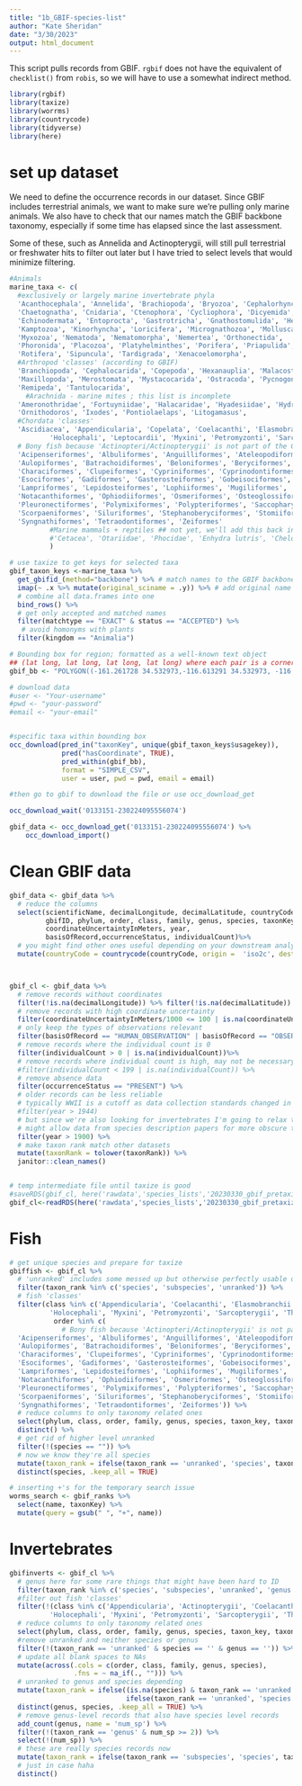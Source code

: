 ```yaml
---
title: "1b_GBIF-species-list"
author: "Kate Sheridan"
date: "3/30/2023"
output: html_document
---
```


This script pulls records from GBIF.
`rgbif` does not have the equivalent of `checklist()` from `robis`, so we will have to use a somewhat indirect method.

```r
library(rgbif)
library(taxize)
library(worrms)
library(countrycode)
library(tidyverse)
library(here)
```

# set up dataset

We need to define the occurrence records in our dataset. Since GBIF includes terrestrial animals, we want to make sure we're pulling only marine animals. We also have to check that our names match the GBIF backbone taxonomy, especially if some time has elapsed since the last assessment. 

Some of these, such as Annelida and Actinopterygii, will still pull terrestrial or freshwater hits to filter out later but I have tried to select levels that would minimize filtering.

```r
#Animals
marine_taxa <- c(
  #exclusively or largely marine invertebrate phyla
  'Acanthocephala', 'Annelida', 'Brachiopoda', 'Bryozoa', 'Cephalorhyncha',
  'Chaetognatha', 'Cnidaria', 'Ctenophora', 'Cycliophora', 'Dicyemida', 
  'Echinodermata', 'Entoprocta', 'Gastrotricha', 'Gnathostomulida', 'Hemichordata', 
  'Kamptozoa', 'Kinorhyncha', 'Loricifera', 'Micrognathozoa', 'Mollusca', 
  'Myxozoa', 'Nematoda', 'Nematomorpha', 'Nemertea', 'Orthonectida', 
  'Phoronida', 'Placozoa', 'Platyhelminthes', 'Porifera', 'Priapulida', 
  'Rotifera', 'Sipuncula', 'Tardigrada', 'Xenacoelomorpha',
  #Arthropod 'classes' (according to GBIF)
  'Branchiopoda', 'Cephalocarida', 'Copepoda', 'Hexanauplia', 'Malacostraca',
  'Maxillopoda', 'Merostomata', 'Mystacocarida', 'Ostracoda', 'Pycnogonida', 
  'Remipeda', 'Tantulocarida',
    #Arachnida - marine mites ; this list is incomplete
  'Ameronothridae', 'Fortuyniidae', 'Halacaridae', 'Hyadesiidae', 'Hydrachnidae', 'Pontarachnidae',
  'Ornithodoros', 'Ixodes', 'Pontiolaelaps', 'Litogamasus',
  #Chordata 'classes'
  'Ascidiacea', 'Appendicularia', 'Copelata', 'Coelacanthi', 'Elasmobranchii',
          'Holocephali', 'Leptocardii', 'Myxini', 'Petromyzonti', 'Sarcopterygii', 'Thaliacea',
  # Bony fish because 'Actinopteri/Actinopterygii' is not part of the GBIF backbone
  'Acipenseriformes', 'Albuliformes', 'Anguilliformes', 'Ateleopodiformes', 'Atheriniformes',
  'Aulopiformes', 'Batrachoidiformes', 'Beloniformes', 'Beryciformes', 'Cetomimiformes',
  'Characiformes', 'Clupeiformes', 'Cypriniformes', 'Cyprinodontiformes', 'Elopiformes',
  'Esociformes', 'Gadiformes', 'Gasterosteiformes', 'Gobeisociformes', 'Gonorynchiformes',
  'Lampriformes', 'Lepidosteiformes', 'Lophiiformes', 'Mugiliformes', 'Myctophiformes', 
  'Notacanthiformes', 'Ophiodiiformes', 'Osmeriformes', 'Osteoglossiformes', 'Perciformes',
  'Pleuronectiformes', 'Polymixiformes', 'Polypteriformes', 'Saccopharyngiformes', 'Salmoniformes',
  'Scorpaeniformes', 'Siluriformes', 'Stephanoberyciformes', 'Stomiiformes', 'Synbranchiformes',
  'Syngnathiformes', 'Tetraodontiformes', 'Zeiformes'
          #Marine mammals + reptiles ## not yet, we'll add this back in if we need them
          #'Cetacea', 'Otariidae', 'Phocidae', 'Enhydra lutris', 'Cheloniidae'
          )

# use taxize to get keys for selected taxa
gbif_taxon_keys <-marine_taxa %>%
  get_gbifid_(method="backbone") %>% # match names to the GBIF backbone to get taxonkeys
  imap(~ .x %>% mutate(original_sciname = .y)) %>% # add original name back into data.frame
  # combine all data.frames into one
  bind_rows() %>% 
  # get only accepted and matched names
  filter(matchtype == "EXACT" & status == "ACCEPTED") %>% 
   # avoid homonyms with plants
  filter(kingdom == "Animalia")

# Bounding box for region; formatted as a well-known text object
## (lat long, lat long, lat long, lat long) where each pair is a corner of the bounding box, then closed
gbif_bb <- "POLYGON((-161.261728 34.532973,-116.613291 34.532973, -116.613291 62.729976, -161.261728 62.729976, -161.261728 34.532973))"


```


```r
# download data
#user <- "Your-username"
#pwd <- "your-password"
#email <- "your-email"


#specific taxa within bounding box
occ_download(pred_in("taxonKey", unique(gbif_taxon_keys$usagekey)),
             pred("hasCoordinate", TRUE), 
             pred_within(gbif_bb), 
             format = "SIMPLE_CSV", 
             user = user, pwd = pwd, email = email)

#then go to gbif to download the file or use occ_download_get
```


```r
occ_download_wait('0133151-230224095556074')

gbif_data <- occ_download_get('0133151-230224095556074') %>%
    occ_download_import()
```

# Clean GBIF data

```r

gbif_data <- gbif_data %>%
  # reduce the columns
  select(scientificName, decimalLongitude, decimalLatitude, countryCode, stateProvince,
         gbifID, phylum, order, class, family, genus, species, taxonKey, taxonRank,
         coordinateUncertaintyInMeters, year,
         basisOfRecord,occurrenceStatus, individualCount)%>% 
  # you might find other ones useful depending on your downstream analyses
  mutate(countryCode = countrycode(countryCode, origin =  'iso2c', destination = 'iso3c'))



gbif_cl <- gbif_data %>% 
  # remove records without coordinates
  filter(!is.na(decimalLongitude)) %>% filter(!is.na(decimalLatitude)) %>%
  # remove records with high coordinate uncertainty
  filter(coordinateUncertaintyInMeters/1000 <= 100 | is.na(coordinateUncertaintyInMeters)) %>%
  # only keep the types of observations relevant
  filter(basisOfRecord == "HUMAN_OBSERVATION" | basisOfRecord == "OBSERVATION" | basisOfRecord == "PRESERVED_SPECIMEN" | basisOfRecord == "MATERIAL_SAMPLE" | is.na(basisOfRecord)) %>%
  # remove records where the individual count is 0
  filter(individualCount > 0 | is.na(individualCount))%>%
  # remove records where individual count is high, may not be necessary for our data
  #filter(individualCount < 199 | is.na(individualCount)) %>% 
  # remove absence data
  filter(occurrenceStatus == "PRESENT") %>%
  # older records can be less reliable
  # typically WWII is a cutoff as data collection standards changed in many fields
  #filter(year > 1944)
  # but since we're also looking for invertebrates I'm going to relax this a bit,
  # might allow data from species description papers for more obscure taxa that aren't frequently observed
  filter(year > 1900) %>%
  # make taxon rank match other datasets
  mutate(taxonRank = tolower(taxonRank)) %>%
  janitor::clean_names() 


# temp intermediate file until taxize is good
#saveRDS(gbif_cl, here('rawdata','species_lists','20230330_gbif_pretaxize.rds'))
gbif_cl<-readRDS(here('rawdata','species_lists','20230330_gbif_pretaxize.rds'))
```



# Fish

```r
# get unique species and prepare for taxize
gbiffish <- gbif_cl %>%
  # 'unranked' includes some messed up but otherwise perfectly usable data
  filter(taxon_rank %in% c('species', 'subspecies', 'unranked')) %>%
  # fish 'classes'
  filter(class %in% c('Appendicularia', 'Coelacanthi', 'Elasmobranchii',
          'Holocephali', 'Myxini', 'Petromyzonti', 'Sarcopterygii', 'Thaliacea') |
           order %in% c(
             # Bony fish because 'Actinopteri/Actinopterygii' is not part of the GBIF backbone
  'Acipenseriformes', 'Albuliformes', 'Anguilliformes', 'Ateleopodiformes', 'Atheriniformes',
  'Aulopiformes', 'Batrachoidiformes', 'Beloniformes', 'Beryciformes', 'Cetomimiformes',
  'Characiformes', 'Clupeiformes', 'Cypriniformes', 'Cyprinodontiformes', 'Elopiformes',
  'Esociformes', 'Gadiformes', 'Gasterosteiformes', 'Gobeisociformes', 'Gonorynchiformes',
  'Lampriformes', 'Lepidosteiformes', 'Lophiiformes', 'Mugiliformes', 'Myctophiformes', 
  'Notacanthiformes', 'Ophiodiiformes', 'Osmeriformes', 'Osteoglossiformes', 'Perciformes',
  'Pleuronectiformes', 'Polymixiformes', 'Polypteriformes', 'Saccopharyngiformes', 'Salmoniformes',
  'Scorpaeniformes', 'Siluriformes', 'Stephanoberyciformes', 'Stomiiformes', 'Synbranchiformes',
  'Syngnathiformes', 'Tetraodontiformes', 'Zeiformes')) %>%
  # reduce columns to only taxonomy related ones
  select(phylum, class, order, family, genus, species, taxon_key, taxon_rank) %>%
  distinct() %>%
  # get rid of higher level unranked
  filter(!(species == "")) %>%
  # now we know they're all species
  mutate(taxon_rank = ifelse(taxon_rank == 'unranked', 'species', taxon_rank)) %>%
  distinct(species, .keep_all = TRUE)


```


```r
# inserting +'s for the temporary search issue
worms_search <- gbif_ranks %>%
  select(name, taxonKey) %>%
  mutate(query = gsub(" ", "+", name))
```




# Invertebrates


```r
gbifinverts <- gbif_cl %>%
  # genus here for some rare things that might have been hard to ID
  filter(taxon_rank %in% c('species', 'subspecies', 'unranked', 'genus')) %>%
  #filter out fish 'classes'
  filter(!(class %in% c('Appendicularia', 'Actinopterygii', 'Coelacanthi', 'Elasmobranchii',
          'Holocephali', 'Myxini', 'Petromyzonti', 'Sarcopterygii', 'Thaliacea'))) %>%
  # reduce columns to only taxonomy related ones
  select(phylum, class, order, family, genus, species, taxon_key, taxon_rank) %>%
  #remove unranked and neither species or genus
  filter(!(taxon_rank == 'unranked' & species == '' & genus == '')) %>%
  # update all blank spaces to NAs
  mutate(across(.cols = c(order, class, family, genus, species),
                .fns = ~ na_if(., ""))) %>%
  # unranked to genus and species depending
  mutate(taxon_rank = ifelse((is.na(species) & taxon_rank == 'unranked'), 'genus',
                             ifelse(taxon_rank == 'unranked', 'species', taxon_rank))) %>%
  distinct(genus, species, .keep_all = TRUE) %>%
  # remove genus-level records that also have species level records
  add_count(genus, name = 'num_sp') %>%
  filter(!(taxon_rank == 'genus' & num_sp >= 2)) %>%
  select(!(num_sp)) %>%
  # these are really species records now
  mutate(taxon_rank = ifelse(taxon_rank == 'subspecies', 'species', taxon_rank)) %>%
  # just in case haha
  distinct()


```


